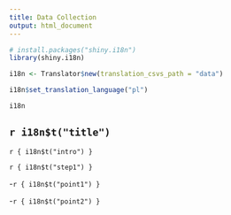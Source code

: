 ```yaml
---
title: Data Collection
output: html_document
---
```



```r

# install.packages("shiny.i18n")
library(shiny.i18n)

```


```r

i18n <- Translator$new(translation_csvs_path = "data")

i18n$set_translation_language("pl")

i18n

```


## `r i18n$t("title")`


 `r { i18n$t("intro") }`

`r { i18n$t("step1") }`

-`r { i18n$t("point1") }`

-`r { i18n$t("point2") }`



